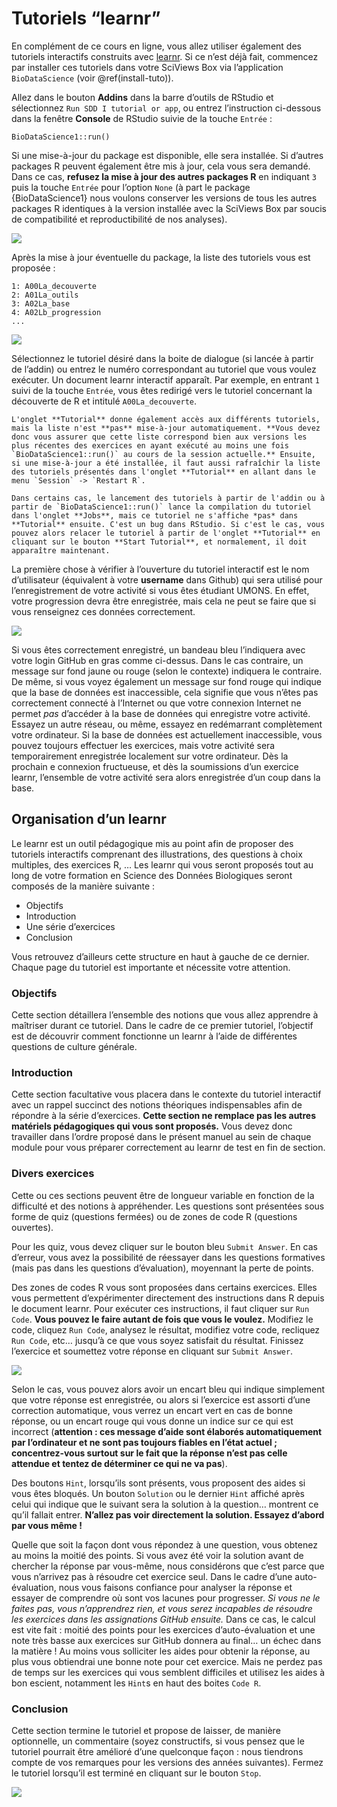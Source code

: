 # Tutoriels "learnr" {#learnr}

En complément de ce cours en ligne, vous allez utiliser également des tutoriels interactifs construits avec [learnr](https://rstudio.github.io/learnr/). Si ce n'est déjà fait, commencez par installer ces tutoriels dans votre SciViews Box via l'application `BioDataScience` (voir \@ref(install-tuto)).

Allez dans le bouton **Addins** dans la barre d'outils de RStudio et sélectionnez `Run SDD I tutorial or app`, ou entrez l'instruction ci-dessous dans la fenêtre **Console** de RStudio suivie de la touche `Entrée` :

    BioDataScience1::run()

Si une mise-à-jour du package est disponible, elle sera installée. Si d'autres packages R peuvent également être mis à jour, cela vous sera demandé. Dans ce cas, **refusez la mise à jour des autres packages R** en indiquant `3` puis la touche `Entrée` pour l'option `None` (à part le package {BioDataScience1} nous voulons conserver les versions de tous les autres packages R identiques à la version installée avec la SciViews Box par soucis de compatibilité et reproductibilité de nos analyses).

![](images/annexe_a3/BioDataScience1%20update.png)

Après la mise à jour éventuelle du package, la liste des tutoriels vous est proposée :

    1: A00La_decouverte
    2: A01La_outils
    3: A02La_base
    4: A02Lb_progression
    ...

![](images/annexe_a3/learnr.gif)

Sélectionnez le tutoriel désiré dans la boite de dialogue (si lancée à partir de l'addin) ou entrez le numéro correspondant au tutoriel que vous voulez exécuter. Un document learnr interactif apparaît. Par exemple, en entrant `1` suivi de la touche `Entrée`, vous êtes redirigé vers le tutoriel concernant la découverte de R et intitulé `A00La_decouverte`.

```block
L'onglet **Tutorial** donne également accès aux différents tutoriels, mais la liste n'est **pas** mise-à-jour automatiquement. **Vous devez donc vous assurer que cette liste correspond bien aux versions les plus récentes des exercices en ayant exécuté au moins une fois `BioDataScience1::run()` au cours de la session actuelle.** Ensuite, si une mise-à-jour a été installée, il faut aussi rafraîchir la liste des tutoriels présentés dans l'onglet **Tutorial** en allant dans le menu `Session` -> `Restart R`.

Dans certains cas, le lancement des tutoriels à partir de l'addin ou à partir de `BioDataScience1::run()` lance la compilation du tutoriel dans l'onglet **Jobs**, mais ce tutoriel ne s'affiche *pas* dans **Tutorial** ensuite. C'est un bug dans RStudio. Si c'est le cas, vous pouvez alors relacer le tutoriel à partir de l'onglet **Tutorial** en cliquant sur le bouton **Start Tutorial**, et normalement, il doit apparaître maintenant.
```

La première chose à vérifier à l'ouverture du tutoriel interactif est le nom d'utilisateur (équivalent à votre **username** dans Github) qui sera utilisé pour l'enregistrement de votre activité si vous êtes étudiant UMONS. En effet, votre progression devra être enregistrée, mais cela ne peut se faire que si vous renseignez ces données correctement.

![](images/annexe_a3/learnr2b.png)

Si vous êtes correctement enregistré, un bandeau bleu l'indiquera avec votre login GitHub en gras comme ci-dessus. Dans le cas contraire, un message sur fond jaune ou rouge (selon le contexte) indiquera le contraire. De même, si vous voyez également un message sur fond rouge qui indique que la base de données est inaccessible, cela signifie que vous n'êtes pas correctement connecté à l'Internet ou que votre connexion Internet ne permet *pas* d'accéder à la base de données qui enregistre votre activité. Essayez un autre réseau, ou même, essayez en redémarrant complètement votre ordinateur. Si la base de données est actuellement inaccessible, vous pouvez toujours effectuer les exercices, mais votre activité sera temporairement enregistrée localement sur votre ordinateur. Dès la prochain e connexion fructueuse, et dès la soumissions d'un exercice learnr, l'ensemble de votre activité sera alors enregistrée d'un coup dans la base.

## Organisation d'un learnr

Le learnr est un outil pédagogique mis au point afin de proposer des tutoriels interactifs comprenant des illustrations, des questions à choix multiples, des exercices R, ... Les learnr qui vous seront proposés tout au long de votre formation en Science des Données Biologiques seront composés de la manière suivante :

-   Objectifs
-   Introduction
-   Une série d'exercices
-   Conclusion

Vous retrouvez d'ailleurs cette structure en haut à gauche de ce dernier. Chaque page du tutoriel est importante et nécessite votre attention.

### Objectifs

Cette section détaillera l'ensemble des notions que vous allez apprendre à maîtriser durant ce tutoriel. Dans le cadre de ce premier tutoriel, l'objectif est de découvrir comment fonctionne un learnr à l'aide de différentes questions de culture générale.

### Introduction

Cette section facultative vous placera dans le contexte du tutoriel interactif avec un rappel succinct des notions théoriques indispensables afin de répondre à la série d'exercices. **Cette section ne remplace pas les autres matériels pédagogiques qui vous sont proposés.** Vous devez donc travailler dans l'ordre proposé dans le présent manuel au sein de chaque module pour vous préparer correctement au learnr de test en fin de section.

### Divers exercices

Cette ou ces sections peuvent être de longueur variable en fonction de la difficulté et des notions à appréhender. Les questions sont présentées sous forme de quiz (questions fermées) ou de zones de code R (questions ouvertes).

Pour les quiz, vous devez cliquer sur le bouton bleu `Submit Answer`. En cas d'erreur, vous avez la possibilité de réessayer dans les questions formatives (mais pas dans les questions d'évaluation), moyennant la perte de points.

Des zones de codes R vous sont proposées dans certains exercices. Elles vous permettent d'expérimenter directement des instructions dans R depuis le document learnr. Pour exécuter ces instructions, il faut cliquer sur `Run Code`. **Vous pouvez le faire autant de fois que vous le voulez.** Modifiez le code, cliquez `Run Code`, analysez le résultat, modifiez votre code, recliquez `Run Code`, etc... jusqu'à ce que vous soyez satisfait du résultat. Finissez l'exercice et soumettez votre réponse en cliquant sur `Submit Answer`.

![](images/annexe_a3/learnr2.gif)

Selon le cas, vous pouvez alors avoir un encart bleu qui indique simplement que votre réponse est enregistrée, ou alors si l'exercice est assorti d'une correction automatique, vous verrez un encart vert en cas de bonne réponse, ou un encart rouge qui vous donne un indice sur ce qui est incorrect (**attention : ces message d'aide sont élaborés automatiquement par l'ordinateur et ne sont pas toujours fiables en l'état actuel ; concentrez-vous surtout sur le fait que la réponse n'est pas celle attendue et tentez de déterminer ce qui ne va pas**).

Des boutons `Hint`, lorsqu'ils sont présents, vous proposent des aides si vous êtes bloqués. Un bouton `Solution` ou le dernier `Hint` affiché après celui qui indique que le suivant sera la solution à la question... montrent ce qu'il fallait entrer. **N'allez pas voir directement la solution. Essayez d'abord par vous même !**

Quelle que soit la façon dont vous répondez à une question, vous obtenez au moins la moitié des points. Si vous avez été voir la solution avant de chercher la réponse par vous-même, nous considérons que c'est parce que vous n'arrivez pas à résoudre cet exercice seul. Dans le cadre d'une auto-évaluation, nous vous faisons confiance pour analyser la réponse et essayer de comprendre où sont vos lacunes pour progresser. *Si vous ne le faites pas, vous n'apprendrez rien, et vous serez incapables de résoudre les exercices dans les assignations GitHub ensuite.* Dans ce cas, le calcul est vite fait : moitié des points pour les exercices d'auto-évaluation et une note très basse aux exercices sur GitHub donnera au final... un échec dans la matière ! Au moins vous solliciter les aides pour obtenir la réponse, au plus vous obtiendrai une bonne note pour cet exercice. Mais ne perdez pas de temps sur les exercices qui vous semblent difficiles et utilisez les aides à bon escient, notamment les `Hint`s en haut des boites `Code R`.

### Conclusion

Cette section termine le tutoriel et propose de laisser, de manière optionnelle, un commentaire (soyez constructifs, si vous pensez que le tutoriel pourrait être amélioré d'une quelconque façon : nous tiendrons compte de vos remarques pour les versions des années suivantes). Fermez le tutoriel lorsqu'il est terminé en cliquant sur le bouton `Stop`.

![](images/annexe_a3/learnr8b.png)
